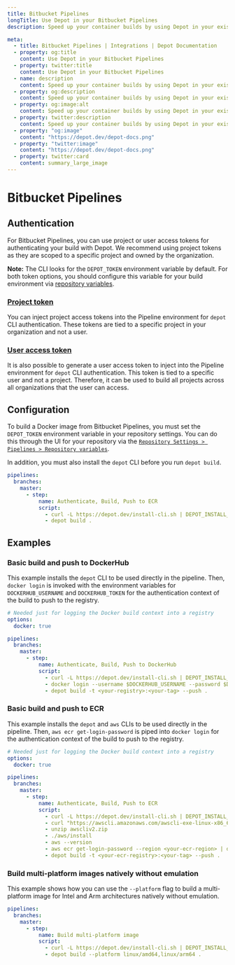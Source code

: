 ```yaml
---
title: Bitbucket Pipelines
longTitle: Use Depot in your Bitbucket Pipelines
description: Speed up your container builds by using Depot in your existing Bitbucket Pipelines.

meta:
  - title: Bitbucket Pipelines | Integrations | Depot Documentation
  - property: og:title
    content: Use Depot in your Bitbucket Pipelines
  - property: twitter:title
    content: Use Depot in your Bitbucket Pipelines
  - name: description
    content: Speed up your container builds by using Depot in your existing Bitbucket Pipelines.
  - property: og:description
    content: Speed up your container builds by using Depot in your existing Bitbucket Pipelines.
  - property: og:image:alt
    content: Speed up your container builds by using Depot in your existing Bitbucket Pipelines.
  - property: twitter:description
    content: Speed up your container builds by using Depot in your existing Bitbucket Pipelines.
  - property: "og:image"
    content: "https://depot.dev/depot-docs.png"
  - property: "twitter:image"
    content: "https://depot.dev/depot-docs.png"
  - property: twitter:card
    content: summary_large_image
---
```


# Bitbucket Pipelines

## Authentication

For Bitbucket Pipelines, you can use project or user access tokens for authenticating your build with Depot. We recommend using project tokens as they are scoped to a specific project and owned by the organization.

**Note:** The CLI looks for the `DEPOT_TOKEN` environment variable by default. For both token options, you should configure this variable for your build environment via [repository variables](https://support.atlassian.com/bitbucket-cloud/docs/variables-and-secrets/).

### [Project token](/docs/cli/authentication#project-tokens)

You can inject project access tokens into the Pipeline environment for `depot` CLI authentication. These tokens are tied to a specific project in your organization and not a user.

### [User access token](/docs/cli/authentication#user-access-tokens)

It is also possible to generate a user access token to inject into the Pipeline environment for `depot` CLI authentication. This token is tied to a specific user and not a project. Therefore, it can be used to build all projects across all organizations that the user can access.

## Configuration

To build a Docker image from Bitbucket Pipelines, you must set the `DEPOT_TOKEN` environment variable in your repository settings. You can do this through the UI for your repository via the [`Repository Settings > Pipelines > Repository variables`](https://support.atlassian.com/bitbucket-cloud/docs/variables-and-secrets/#Variablesinpipelines-Repositoryvariables).

In addition, you must also install the `depot` CLI before you run `depot build`.

```yaml showLineNumbers
pipelines:
  branches:
    master:
      - step:
          name: Authenticate, Build, Push to ECR
          script:
            - curl -L https://depot.dev/install-cli.sh | DEPOT_INSTALL_DIR=/usr/local/bin sh
            - depot build .
```

## Examples

### Basic build and push to DockerHub

This example installs the `depot` CLI to be used directly in the pipeline. Then, `docker login` is invoked with the environment variables for `DOCKERHUB_USERNAME` and `DOCKERHUB_TOKEN` for the authentication context of the build to push to the registry.

```yaml showLineNumbers
# Needed just for logging the Docker build context into a registry
options:
  docker: true

pipelines:
  branches:
    master:
      - step:
          name: Authenticate, Build, Push to DockerHub
          script:
            - curl -L https://depot.dev/install-cli.sh | DEPOT_INSTALL_DIR=/usr/local/bin sh
            - docker login --username $DOCKERHUB_USERNAME --password $DOCKERHUB_TOKEN
            - depot build -t <your-registry>:<your-tag> --push .
```

### Basic build and push to ECR

This example installs the `depot` and `aws` CLIs to be used directly in the pipeline. Then, `aws ecr get-login-password` is piped into `docker login` for the authentication context of the build to push to the registry.

```yaml showLineNumbers
# Needed just for logging the Docker build context into a registry
options:
  docker: true

pipelines:
  branches:
    master:
      - step:
          name: Authenticate, Build, Push to ECR
          script:
            - curl -L https://depot.dev/install-cli.sh | DEPOT_INSTALL_DIR=/usr/local/bin sh
            - curl "https://awscli.amazonaws.com/awscli-exe-linux-x86_64.zip" -o "awscliv2.zip"
            - unzip awscliv2.zip
            - ./aws/install
            - aws --version
            - aws ecr get-login-password --region <your-ecr-region> | docker login --username AWS --password-stdin <your-ecr-registry>
            - depot build -t <your-ecr-registry>:<your-tag> --push .
```

### Build multi-platform images natively without emulation

This example shows how you can use the `--platform` flag to build a multi-platform image for Intel and Arm architectures natively without emulation.

```yaml showLineNumbers
pipelines:
  branches:
    master:
      - step:
          name: Build multi-platform image
          script:
            - curl -L https://depot.dev/install-cli.sh | DEPOT_INSTALL_DIR=/usr/local/bin sh
            - depot build --platform linux/amd64,linux/arm64 .
```
